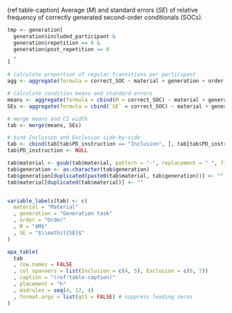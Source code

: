 
(ref:table-caption) Average ($M$) and standard errors ($\mathit{SE}$) of relative frequency of correctly generated second-order conditionals (SOCs).


```r
tmp <- generation[
  generation$included_participant &
  generation$repetition == 0 &
  generation$post_repetition == 0
  , 
]

# calculate proportion of regular transitions per participant
agg <- aggregate(formula = correct_SOC ~ material + generation + order + PD_instruction + id, data = tmp, FUN = mean, na.rm = TRUE)

# calculate condition means and standard errors
means <- aggregate(formula = cbind(M = correct_SOC) ~ material + generation + order + PD_instruction, data = agg, FUN = mean)
SEs <- aggregate(formula = cbind(`SE` = correct_SOC) ~ material + generation + order + PD_instruction, data = agg, FUN = se)

# merge means and CI width
tab <- merge(means, SEs)

# bind Inclusion and Exclusion side-by-side
tab <- cbind(tab[tab$PD_instruction == "Inclusion", ], tab[tab$PD_instruction == "Exclusion", c("M", "SE")])
tab$PD_instruction <- NULL

tab$material <- gsub(tab$material, pattern = "-", replacement = " ", fixed = TRUE)
tab$generation <- as.character(tab$generation)
tab$generation[duplicated(paste0(tab$material, tab$generation))] <- ""
tab$material[duplicated(tab$material)] <- ""


variable_labels(tab) <- c(
  material = "Material"
  , generation = "Generation task"
  , order = "Order"
  , M = "$M$"
  , SE = "$\\mathit{SE}$"
)

apa_table(
  tab
  , row.names = FALSE
  , col_spanners = list(Inclusion = c(4, 5), Exclusion = c(6, 7))
  , caption = "(ref:table-caption)"
  , placement = "h"
  , midrules = seq(4, 12, 4)
  , format.args = list(gt1 = FALSE) # suppress leading zeros
)
```


